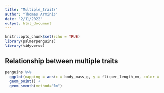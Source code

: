 ```yaml
---
title: "Multiple_traits"
author: "Thomas Arminio"
date: "2/11/2022"
output: html_document
---
```


```r
knitr::opts_chunk$set(echo = TRUE)
library(palmerpenguins)
library(tidyverse)
```

## Relationship between multiple traits
```r
penguins %>%
  ggplot(mapping = aes(x = body_mass_g, y = flipper_length_mm, color = species)) +
  geom_point() +
  geom_smooth(method="lm")
```